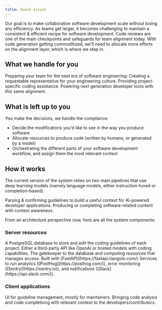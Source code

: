```yaml
---
title: Quack vision
---
```


Our goal is to make collaborative software development scale without losing any efficiency.
As teams get larger, it becomes challenging to maintain a consistent & efficient recipe for software development.
Code reviews are one of the main checkpoints and safeguards for team alignment today.
With code generation getting commoditized, we'll need to allocate more efforts on the alignment layer, which is where we step in.

## What we handle for you

Preparing your team for the next era of software engineering:
<CardGroup cols={2}>
<Card title="Engineering consistency" icon="1">
  Creating a requestable representative for your engineering culture.
</Card>
<Card title="Team-specific coding assistance" icon="2">
  Providing project-specific coding assistance.
</Card>
<Card title="Portable context for developer tools" icon="3">
  Powering next generation developer tools with this same alignment.
</Card>
</CardGroup>

## What is left up to you

You make the decisions, we handle the compliance:
- Decide the modifications you'd like to see in the way you produce software
- Allocate resources to produce code (written by humans, or generated by a model)
- Orchestrating the different parts of your software development workflow, and assign them the most relevant context

## How it works

The current version of the system relies on two main pipelines that use deep learning models (namely language models, either instruction-tuned or completion-based).

<AccordionGroup>
  <Accordion title="Guideline curation & validation" icon="list">
    Parsing & confirming guidelines to build a useful context for AI-powered developer applications.
  </Accordion>

  <Accordion title="Coding assistance" icon="keyboard">
    Producing or completing software-related content with context awareness.
  </Accordion>
</AccordionGroup>

From an architecture perspective now, here are all the system components:

### Server resources

<Card title="Guideline database" icon="database">
  A PostgreSQL database to store and edit the coding guidelines of each project.
</Card>
<Card title="Deep learning models" icon="robot">
  Either a third-party API like OpenAI or hosted models with coding capabilities.
</Card>
<Card title="Backend API" icon="globe">
  The gatekeeper to the database and computing resources that manages access. Built with [FastAPI](https://fastapi.tiangolo.com/)
</Card>
<Card title="API monitoring" icon="magnifying-glass-chart">
  Services to run analytics ([PostHog](https://posthog.com/)), error monitoring ([Sentry](https://sentry.io)), and notifications ([Slack](https://api.slack.com/)).
</Card>

### Client applications
<CardGroup cols={2}>
<Card title="Frontend platform" icon="gamepad" href="https://app.quackai.com/">
  UI for guideline management, mostly for maintainers.
</Card>
<Card title="VSCode extension" icon="gamepad" href="https://marketplace.visualstudio.com/items?itemName=quackai.quack-companion">
  Bringing code analysis and code completiong with relevant context to the developers/contributors.
</Card>
</CardGroup>